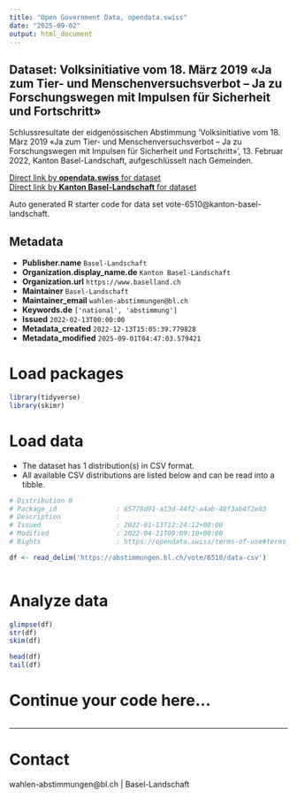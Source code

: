 ```yaml
---
title: "Open Government Data, opendata.swiss"
date: "2025-09-02"
output: html_document
---
```


## Dataset: Volksinitiative vom 18. März 2019 «Ja zum Tier- und Menschenversuchsverbot – Ja zu Forschungswegen mit Impulsen für Sicherheit und Fortschritt»

Schlussresultate der eidgenössischen Abstimmung 'Volksinitiative vom 18. März 2019 «Ja zum Tier- und Menschenversuchsverbot – Ja zu Forschungswegen mit Impulsen für Sicherheit und Fortschritt» ', 13. Februar 2022, Kanton Basel-Landschaft, aufgeschlüsselt nach Gemeinden.

[Direct link by **opendata.swiss** for dataset](https://opendata.swiss/de/dataset/volksinitiative-vom-18-marz-2019-ja-zum-tier-und-menschenversuchsverbot-ja-zu-forschungswegen-m1)<br>
[Direct link by **Kanton Basel-Landschaft** for dataset](https://abstimmungen.bl.ch/vote/6510/data)

Auto generated R starter code for data set vote-6510@kanton-basel-landschaft.

## Metadata

- **Publisher.name** `Basel-Landschaft`
- **Organization.display_name.de** `Kanton Basel-Landschaft`
- **Organization.url** `https://www.baselland.ch`
- **Maintainer** `Basel-Landschaft`
- **Maintainer_email** `wahlen-abstimmungen@bl.ch`
- **Keywords.de** `['national', 'abstimmung']`
- **Issued** `2022-02-13T00:00:00`
- **Metadata_created** `2022-12-13T15:05:39.779828`
- **Metadata_modified** `2025-09-01T04:47:03.579421`


# Load packages

```r

library(tidyverse)
library(skimr)

```

# Load data

-   The dataset has 1 distribution(s) in CSV format.
-   All available CSV distributions are listed below and can be read into a tibble.

```r

# Distribution 0
# Package_id               : 65778d91-a13d-44f2-a4ab-40f3ab4f2e03
# Description              : 
# Issued                   : 2022-01-13T12:24:12+00:00
# Modified                 : 2022-04-21T09:09:10+00:00
# Rights                   : https://opendata.swiss/terms-of-use#terms_by

df <- read_delim('https://abstimmungen.bl.ch/vote/6510/data-csv')



```

# Analyze data

```r

glimpse(df)
str(df)
skim(df)

head(df)
tail(df)

```

# Continue your code here...

```r

```

------------------------------------------------------------------------

# Contact

wahlen-abstimmungen@bl.ch | Basel-Landschaft
